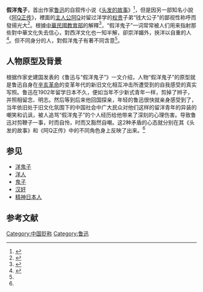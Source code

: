 '''假洋鬼子'''，首出作家[[鲁迅|鲁迅]]的自叙传小说《[[头发的故事|头发的故事]]》<ref name=aa>{{Cite web |url=http://www.gmw.cn/02blqs/2007-10/07/content_728542.htm |title=鲁迅与“假洋鬼子” |accessdate=2016-04-01 |archive-date=2017-01-05 |archive-url=https://web.archive.org/web/20170105212706/http://www.gmw.cn/02blqs/2007-10/07/content_728542.htm |dead-url=no }}</ref>，但是因另一部知名小說《[[阿Q正传|阿Q正传]]》，裡面的[[主角|主人公]][[阿Q|阿Q]]对留过洋学的[[权贵|权贵]]子弟“钱大公子”的鄙视性称呼而發揚光大<ref name=housebook>{{Cite web |url=http://www.housebook.com.cn/200407/17.htm |title=鲁迅与“假洋鬼子” |accessdate=2016-04-01 |archive-date=2007-08-07 |archive-url=https://web.archive.org/web/20070807094110/http://www.housebook.com.cn/200407/17.htm |dead-url=no }}</ref>。根據[[中華民國|中華民國]][[中華民國教育部|教育部]]的解釋<ref>{{Cite web |url=http://pedia.cloud.edu.tw/Entry/Detail/?title=%E5%81%87%E6%B4%8B%E9%AC%BC%E5%AD%90 |title=詞條名稱：假洋鬼子 |accessdate=2016-04-01 |archive-date=2017-01-05 |archive-url=https://web.archive.org/web/20170105212507/http://pedia.cloud.edu.tw/Entry/Detail/?title=%E5%81%87%E6%B4%8B%E9%AC%BC%E5%AD%90 |dead-url=no }}</ref>，“假洋鬼子”一词常常被人们用来指射那些對中華文化失去信心，對西洋文化也一知半解，卻崇洋媚外，挾洋以自重的人<ref>{{Cite web |url=http://www.zdic.net/c/7/e/21185.htm |title=漢典假洋鬼子  |accessdate=2016-04-01 |archive-date=2017-01-05 |archive-url=https://web.archive.org/web/20170105213000/http://www.zdic.net/c/7/e/21185.htm |dead-url=no }}</ref>。但不同身分的人，對假洋鬼子有著不同含意<ref name=aa/>。

==人物原型及背景==
{{see also|五四運動}}
根据作家史建国发表的《鲁迅与“假洋鬼子”》一文介绍，人物“假洋鬼子”的原型就是鲁迅自身在[[辛亥革命|辛亥革命]]的变革年代的新旧文化相互冲击所遭受到的自我感受的真实写照。鲁迅在1902年留学日本不久，便如当年不少新式青年一样，剪掉了辫子，并照相留念、明志。然后等到后来他回国探亲，年轻的鲁迅很快就亲身感受到了，当年依旧处于旧文化氛围下的中国社会中广大民众对他们这样的留洋青年的异装的嘲笑和讥讽，被人追骂“假洋鬼子”的个人经历给他带来了深刻的心理伤害。导致鲁迅对剪鞭子一事，时而自怜，时而又豁然自嘲。这2种矛盾的心态就分别在其《头发的故事》和《阿Q正传》中的不同角色身上反映了出来。<ref name=aa/>

==参见==
*[[洋鬼子|洋鬼子]]
*[[洋人|洋人]]
*[[鬼子|鬼子]]
*[[汉奸|汉奸]]
*[[精神日本人|精神日本人]]

== 参考文献 ==
{{Reflist|2}}

[[Category:中国贬称|Category:中国贬称]]
[[Category:鲁迅|Category:鲁迅]]